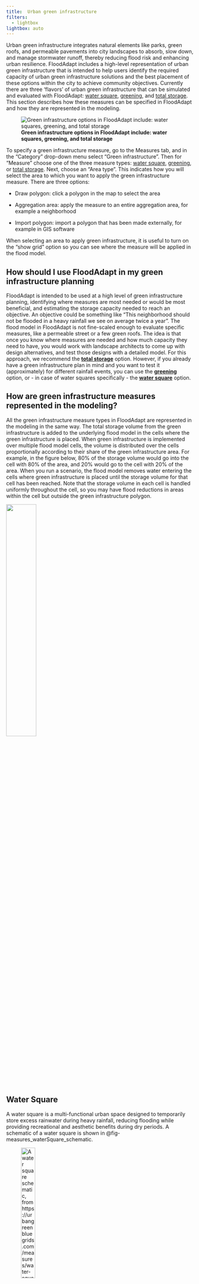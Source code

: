 ```yaml
---
title: 	Urban green infrastructure
filters:
  - lightbox
lightbox: auto
---
```


Urban green infrastructure integrates natural elements like parks, green roofs, and permeable pavements into city landscapes to absorb, slow down, and manage stormwater runoff, thereby reducing flood risk and enhancing urban resilience. FloodAdapt includes a high-level representation of urban green infrastructure that is intended to help users identify the required capacity of urban green infrastructure solutions and the best placement of these options within the city to achieve community objectives. Currently there are three 'flavors' of urban green infrastructure that can be simulated and evaluated with FloodAdapt: [water square](#water-square), [greening](#greening), and [total storage](#total-storage). This section describes how these measures can be specified in FloodAdapt and how they are represented in the modeling.

![**Green infrastructure options in FloodAdapt include: water squares, greening, and total storage**](C:/Users/rautenba/repos/FloodAdapt/docs/_static/images/measures_greenInfra.png){fig-align=left #fig-measures_buildingLevel}


To specify a green infrastructure measure, go to the Measures tab, and in the "Category" drop-down menu select "Green infrastructure". Then for "Measure" choose one of the three measure types: [water square](#water-square), [greening](#greening), or [total storage](#total-storage). Next, choose an "Area type". This indicates how you will select the area to which you want to apply the green infrastructure measure. There are three options:

* Draw polygon: click a polygon in the map to select the area

* Aggregation area: apply the measure to an entire aggregation area, for example a neighborhood

* Import polygon: import a polygon that has been made externally, for example in GIS software

When selecting an area to apply green infrastructure, it is useful to turn on the "show grid" option so you can see where the measure will be applied in the flood model.

::: {.callout-note}
## How should I use FloodAdapt in my green infrastructure planning
FloodAdapt is intended to be used at a high level of green infrastructure planning, identifying where measures are most needed or would be most beneficial, and estimating the storage capacity needed to reach an objective. An objective could be something like "This neighborhood should not be flooded in a heavy rainfall we see on average twice a year". The flood model in FloodAdapt is not fine-scaled enough to evaluate specific measures, like a permeable street or a few green roofs. The idea is that once you know where measures are needed and how much capacity they need to have, you would work with landscape architects to come up with design alternatives, and test those designs with a detailed model. For this approach, we recommend the **[total storage](#total-storage)** option. However, if you already have a green infrastructure plan in mind and you want to test it (approximately) for different rainfall events, you can use the **[greening](#greening)** option, or - in case of water squares specifically - the **[water square](#water-square)** option.
:::

::: {.callout-note}
## How are green infrastructure measures represented in the modeling?
All the green infrastructure measure types in FloodAdapt are represented in the modeling in the same way. The total storage volume from the green infrastructure is added to the underlying flood model in the cells where the green infrastructure is placed. When green infrastructure is implemented over multiple flood model cells, the volume is distributed over the cells proportionally according to their share of the green infrastructure area. For example, in the figure below, 80% of the storage volume would go into the cell with 80% of the area, and 20% would go to the cell with 20% of the area. When you run a scenario, the flood model removes water entering the cells where green infrastructure is placed until the storage volume for that cell has been reached. Note that the storage volume in each cell is handled uniformly throughout the cell, so you may have flood reductions in areas within the cell but outside the green infrastructure polygon.

![](C:/Users/rautenba/repos/FloodAdapt/docs/_static/images/measures_greenInfra_distributionOfStorageVolume.png){width=40% fig-align=left}
:::

## Water Square
A water square is a multi-functional urban space designed to temporarily store excess rainwater during heavy rainfall, reducing flooding while providing recreational and aesthetic benefits during dry periods. A schematic of a water square is shown in @fig-measures_waterSquare_schematic.

![**A water square schematic, from https://urbangreenbluegrids.com/measures/water-squares/**](C:/Users/rautenba/repos/FloodAdapt/docs/_static/images/measures_GI_waterSquare_example.png){width=30% fig-align=left #fig-measures_waterSquare_schematic}

To implement a water square in FloodAdapt:

* Go to the [Measures](C:/Users/rautenba/repos/FloodAdapt/docs/4_user_guide/measures/index.qmd) tab
* Select "Green infrastructure" for the Category
* From the Measure drop-down menu, select "Water square"
* Select one of the "Area Type" options and then click "Add Measure"

![**Implementing a water square in FloodAdapt. This water square would affect two cells in the flood model by increasing their storage**](C:/Users/rautenba/repos/FloodAdapt/docs/_static/images/measures_GI_waterSquare.png){width=70% fig-align=left #fig-measures_waterSquare}

If you selected "Draw Polygon", you can now begin drawing the polygon that represents the shape of your water square. It is useful to turn on the "show grid" option so you can see where your water square will be implemented in the flood model. @fig-measures_waterSquare shows an implementation of a water square in FloodAdapt. In this example, the water square is implemented over two flood model grid cells, so those cells will have a higher storage capacity because of the water square. When you have finished drawing your polygon, you can double click to open the specification window. If you select "Aggregation area" or "Import polygon" to define your water square area, the specification window will open immediately when you click "Add measure", and you will additionally be asked to specify the aggregation area or to upload your polygon as a spatial file, depending on what you chose.

The specification window is shown in @fig-measures_waterSquare_specs. In this window, you enter a name for the measure (no spaces or special characters), an optional description, and the depth of the water square. After entering the depth, click Enter. FloodAdapt will then automatically calculate the area of the water square (based on the selected area for the water square) and the total storage volume by multiplying the area with the specified water square depth. Additionally, there is also a "Look-up table" button. This shows suggestions for infiltration depths for different types of green infrastructure measures; see @fig-measures_lookup. For the **water square** measure type, only the entry about water squares would be relevant.

![**Water square specification window**](C:/Users/rautenba/repos/FloodAdapt/docs/_static/images/measures_GI_waterSquare_specs.png){width=40% fig-align=left #fig-measures_waterSquare_specs}


![**Lookup table with suggestions on infiltration depths for different types of green infrastructure solutions**](C:/Users/rautenba/repos/FloodAdapt/docs/_static/images/measures_GI_lookupTable.png){width=40% fig-align=left #fig-measures_lookup}


::: {.callout-note}
## Where do the suggested infiltration depths come from?
The suggested infiltration depths in the green infrastructure lookup-table are based on the default values used in the [Climate Reilient Cities Tool](https://www.deltares.nl/en/software-and-data/products/crc-tool-climate-resilient-cities), which itself based these values on different sources in literature. Users are free to choose their own infiltration depth when they have more information, but the suggestions are intended to help users who may not know this information but already want to start high-level exploring of green infrastructure solutions in their community.
:::

## Greening

Greening in FloodAdapt refers to the implementation of a collection of different types of individual measures that may be part of a green infrastructure design. This option allows you to specify an area and the percentage of that area where green infrastructure will be implemented. For example, let's say the area of interest is a neighborhood, and the measure under consideration is a bioswale. In this case, you could estimate the area of the neighborhood where there are roads (for example, let's say 10%), and then specify that 10% of the area will have an infiltration depth appropriate for a bioswale (see the lookup table shown in @fig-measures_lookup).

![**Examples of different green infrastructure measures (source: https://crctool.org/en/set-measure)**](C:/Users/rautenba/repos/FloodAdapt/docs/_static/images/measures_GI_greening_options.png){width=50% fig-align=left #fig-measure_building_poly_buyout_specification}


To implement the **greening** option in FloodAdapt:

* Go to the [Measures](C:/Users/rautenba/repos/FloodAdapt/docs/4_user_guide/measures/index.qmd) tab
* Select "Green infrastructure" for the Category
* From the Measure drop-down menu, select "Greening"
* Select one of the "Area Type" options and then click "Add Measure"

If you selected "Draw Polygon", you can now begin drawing the polygon for the area where you want to apply green infrastructure. When you have finished drawing your polygon, you can double click to open the specification window. If you select "Aggregation area" or "Import polygon" to define your area, the specification window will open immediately when you click "Add measure", and you will additionally be asked to specify the aggregation area or to upload your polygon as a spatial file, depending on what you chose.

![**Selecting an aggregation area for applying the green infrastructure option "greening".**](C:/Users/rautenba/repos/FloodAdapt/docs/_static/images/measures_GI_greening.png){width=70% fig-align=left #fig-measures_buildingLevel_GUI}


The specification window is shown in @fig-measures_waterSquare_specs. In this window, you enter a name for the measure (no spaces or special characters), an optional description, the percent of the selected area you wish to apply green infrastructure measures, and the infiltration depth of the measures. For this last entry, you can use the Look-up table (see @fig-measures_lookup). This shows suggestions for infiltration depths for different types of green infrastructure measures. After entering the depth, click Enter. FloodAdapt will then automatically calculate the area where the green infrastructure will be applied (based on the selected area and the percent area to green) and the total storage volume by multiplying the green infrastructure area with the specified infiltration depth.

![**Greening specification window**](C:/Users/rautenba/repos/FloodAdapt/docs/_static/images/measures_GI_greening_specs.png){width=40% fig-align=left #fig-measures_waterSquare_specs}


## Total storage
Total storage is the most appropriate option for high-level strategic planning of green infrastructure. It addresses key questions such as, "**Where should we implement green infrastructure?**" and "**How much storage capacity do we need?**" This green infrastructure option involves selecting an area and specifying a total increased storage volume from green infrastructure measures, without focusing on specific measures. This approach allows you to explore different storage capacities and identify what storage capacity you need to meet your planning targets. It also allows you to test out storage in different neighborhoods and see where you get the best result for different rainfall events. This can help give direction to landscape architects, who can look into more detail how to obtain the required storage in different areas of the city. Of course, it is always recommended to verify the increase in storage with more detailed models in the design phase.

To implement the **Total storage** option in FloodAdapt:

* Go to the [Measures](C:/Users/rautenba/repos/FloodAdapt/docs/4_user_guide/measures/index.qmd) tab
* Select "Green infrastructure" for the Category
* From the Measure drop-down menu, select "Total storage"
* Select one of the "Area Type" options and then click "Add Measure"

If you selected "Draw Polygon", you can now begin drawing the polygon for the area where you want to apply green infrastructure. When you have finished drawing your polygon, you can double click to open the specification window. If you select "Aggregation area" or "Import polygon" to define your area, the specification window will open immediately when you click "Add measure", and you will additionally be asked to specify the aggregation area or to upload your polygon as a spatial file, depending on what you chose.

The specification window is shown in @fig-measures_totalStorage_specs. In this window, you enter a name for the measure (no spaces or special characters), an optional description, and the total increased storage volume.

![**Total storage specification window**](C:/Users/rautenba/repos/FloodAdapt/docs/_static/images/measures_GI_totalStorage_specs.png){width=40% fig-align=left #fig-measures_totalStorage_specs}
